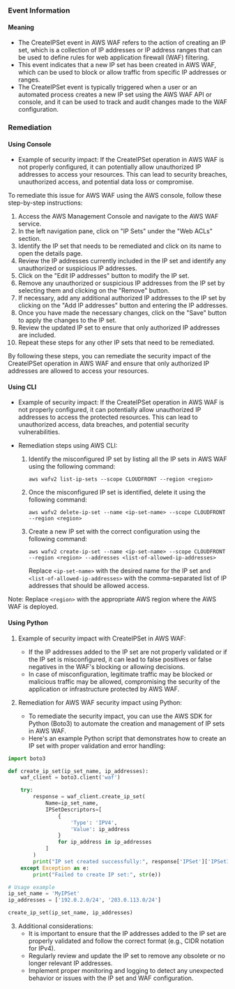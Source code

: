 
### Event Information

#### Meaning

- The CreateIPSet event in AWS WAF refers to the action of creating an IP set, which is a collection of IP addresses or IP address ranges that can be used to define rules for web application firewall (WAF) filtering.
- This event indicates that a new IP set has been created in AWS WAF, which can be used to block or allow traffic from specific IP addresses or ranges.
- The CreateIPSet event is typically triggered when a user or an automated process creates a new IP set using the AWS WAF API or console, and it can be used to track and audit changes made to the WAF configuration.

### Remediation

#### Using Console

- Example of security impact: If the CreateIPSet operation in AWS WAF is not properly configured, it can potentially allow unauthorized IP addresses to access your resources. This can lead to security breaches, unauthorized access, and potential data loss or compromise.

To remediate this issue for AWS WAF using the AWS console, follow these step-by-step instructions:

1. Access the AWS Management Console and navigate to the AWS WAF service.
2. In the left navigation pane, click on "IP Sets" under the "Web ACLs" section.
3. Identify the IP set that needs to be remediated and click on its name to open the details page.
4. Review the IP addresses currently included in the IP set and identify any unauthorized or suspicious IP addresses.
5. Click on the "Edit IP addresses" button to modify the IP set.
6. Remove any unauthorized or suspicious IP addresses from the IP set by selecting them and clicking on the "Remove" button.
7. If necessary, add any additional authorized IP addresses to the IP set by clicking on the "Add IP addresses" button and entering the IP addresses.
8. Once you have made the necessary changes, click on the "Save" button to apply the changes to the IP set.
9. Review the updated IP set to ensure that only authorized IP addresses are included.
10. Repeat these steps for any other IP sets that need to be remediated.

By following these steps, you can remediate the security impact of the CreateIPSet operation in AWS WAF and ensure that only authorized IP addresses are allowed to access your resources.

#### Using CLI

- Example of security impact: If the CreateIPSet operation in AWS WAF is not properly configured, it can potentially allow unauthorized IP addresses to access the protected resources. This can lead to unauthorized access, data breaches, and potential security vulnerabilities.

- Remediation steps using AWS CLI:
  1. Identify the misconfigured IP set by listing all the IP sets in AWS WAF using the following command:
     ```
     aws wafv2 list-ip-sets --scope CLOUDFRONT --region <region>
     ```
  2. Once the misconfigured IP set is identified, delete it using the following command:
     ```
     aws wafv2 delete-ip-set --name <ip-set-name> --scope CLOUDFRONT --region <region>
     ```
  3. Create a new IP set with the correct configuration using the following command:
     ```
     aws wafv2 create-ip-set --name <ip-set-name> --scope CLOUDFRONT --region <region> --addresses <list-of-allowed-ip-addresses>
     ```
     Replace `<ip-set-name>` with the desired name for the IP set and `<list-of-allowed-ip-addresses>` with the comma-separated list of IP addresses that should be allowed access.

Note: Replace `<region>` with the appropriate AWS region where the AWS WAF is deployed.

#### Using Python

1. Example of security impact with CreateIPSet in AWS WAF:
   - If the IP addresses added to the IP set are not properly validated or if the IP set is misconfigured, it can lead to false positives or false negatives in the WAF's blocking or allowing decisions.
   - In case of misconfiguration, legitimate traffic may be blocked or malicious traffic may be allowed, compromising the security of the application or infrastructure protected by AWS WAF.

2. Remediation for AWS WAF security impact using Python:
   - To remediate the security impact, you can use the AWS SDK for Python (Boto3) to automate the creation and management of IP sets in AWS WAF.
   - Here's an example Python script that demonstrates how to create an IP set with proper validation and error handling:

```python
import boto3

def create_ip_set(ip_set_name, ip_addresses):
    waf_client = boto3.client('waf')

    try:
        response = waf_client.create_ip_set(
            Name=ip_set_name,
            IPSetDescriptors=[
                {
                    'Type': 'IPV4',
                    'Value': ip_address
                }
                for ip_address in ip_addresses
            ]
        )
        print("IP set created successfully:", response['IPSet']['IPSetId'])
    except Exception as e:
        print("Failed to create IP set:", str(e))

# Usage example
ip_set_name = 'MyIPSet'
ip_addresses = ['192.0.2.0/24', '203.0.113.0/24']

create_ip_set(ip_set_name, ip_addresses)
```

3. Additional considerations:
   - It is important to ensure that the IP addresses added to the IP set are properly validated and follow the correct format (e.g., CIDR notation for IPv4).
   - Regularly review and update the IP set to remove any obsolete or no longer relevant IP addresses.
   - Implement proper monitoring and logging to detect any unexpected behavior or issues with the IP set and WAF configuration.

